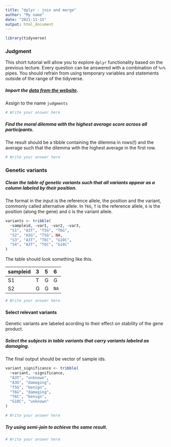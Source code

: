 ```yaml
---
title: "dplyr - join and merge"
author: "My name"
date: "2021-11-15"
output: html_document
---
```


```r
library(tidyverse)

```


### Judgment
This short tutorial will allow you to explore `dplyr` functionality based on the previous lecture. Every question can be answered with a combination of `%>%` pipes. You should refrain from using temporary variables and statements outside of the range of the tidyverse.  

##### Import the [data from the website](  https://biostat2.uni.lu/practicals/data/judgments.tsv). 
Assign to the name `judgments`

```r
# Write your answer here
```

##### Find the moral dilemma with the highest average score across all participants.
  
The result should be a tibble containing the dilemma in rows(!) and the average such that the dilemma with the highest average in the first row. 

```r
# Write your answer here
```


### Genetic variants

##### Clean the table of genetic *variants* such that all variants appear as a column labeled by their position. 
The format in the input is the reference allele, the position and the variant, commonly called alternative allele. In `T6G`, `T` is the reference allele, `6` is the position (along the gene) and `G` is the variant allele. 
```r
variants <- tribble(
  ~sampleid, ~var1, ~var2, ~var3,
  "S1", "A3T", "T5G", "T6G",
  "S2", "A3G", "T5G", NA,
  "S3", "A3T", "T6C", "G10C",
  "S4", "A3T", "T6C", "G10C"
)

```

The table should look something like this.

sampleid |3 | 5 |6
---------|:-|:-|:-
S1 | T|G |G
S2 |G |G |`NA`


```r
# Write your answer here
```


#### Select relevant variants

Genetic variants are labeled acording to their effect on stability of the gene product.  

##### Select the subjects in table *variants* that carry variants labeled as *damaging*. 
The final output should be vector of sample ids.

```r
variant_significance <- tribble(
  ~variant, ~significance,
  "A3T", "unknown",
  "A3G", "damaging",
  "T5G", "benign",
  "T6G", "damaging",
  "T6C", "benign",
  "G10C", "unknown"
)
```

```r
# Write your answer here
```


##### Try using semi-join to achieve the same result. {.bonus}

```r
# Write your answer here
```

